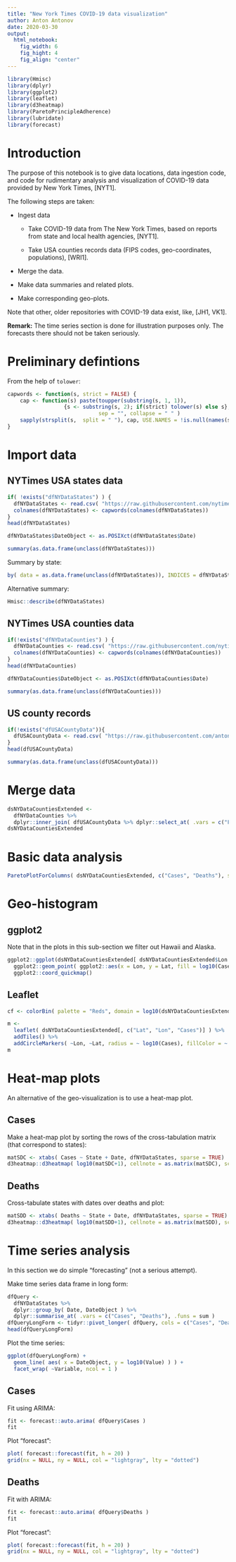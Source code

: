 ```yaml
---
title: "New York Times COVID-19 data visualization"
author: Anton Antonov
date: 2020-03-30
output: 
  html_notebook:
    fig_width: 6
    fig_hight: 4
    fig_align: "center"
---
```


```r
library(Hmisc)
library(dplyr)
library(ggplot2)
library(leaflet)
library(d3heatmap)
library(ParetoPrincipleAdherence)
library(lubridate)
library(forecast)
```

# Introduction

The purpose of this notebook is to give data locations, data ingestion code, and code for rudimentary analysis and visualization of COVID-19 data provided by New York Times, [NYT1]. 

The following steps are taken:

- Ingest data

  - Take COVID-19 data from The New York Times, based on reports from state and local health agencies, [NYT1].

  - Take USA counties records data (FIPS codes, geo-coordinates, populations), [WRI1].

- Merge the data.

- Make data summaries and related plots.

- Make corresponding geo-plots.

Note that other, older repositories with COVID-19 data exist, like, [JH1, VK1].

**Remark:** The time series section is done for illustration purposes only. The forecasts there should not be taken seriously.

# Preliminary defintions

From the help of `tolower`:

```r
capwords <- function(s, strict = FALSE) {
    cap <- function(s) paste(toupper(substring(s, 1, 1)),
                  {s <- substring(s, 2); if(strict) tolower(s) else s},
                             sep = "", collapse = " " )
    sapply(strsplit(s,  split = " "), cap, USE.NAMES = !is.null(names(s)))
}
```

# Import data

## NYTimes USA states data

```r
if( !exists("dfNYDataStates") ) {
  dfNYDataStates <- read.csv( "https://raw.githubusercontent.com/nytimes/covid-19-data/master/us-states.csv", stringsAsFactors = FALSE )
  colnames(dfNYDataStates) <- capwords(colnames(dfNYDataStates))
}
head(dfNYDataStates)
```

```r
dfNYDataStates$DateObject <- as.POSIXct(dfNYDataStates$Date)
```

```r
summary(as.data.frame(unclass(dfNYDataStates)))
```

Summary by state:

```r
by( data = as.data.frame(unclass(dfNYDataStates)), INDICES = dfNYDataStates$State, FUN = summary )
```

Alternative summary:

```r
Hmisc::describe(dfNYDataStates)
```


## NYTimes USA counties data

```r
if(!exists("dfNYDataCounties") ) {
  dfNYDataCounties <- read.csv( "https://raw.githubusercontent.com/nytimes/covid-19-data/master/us-counties.csv", stringsAsFactors = FALSE )
  colnames(dfNYDataCounties) <- capwords(colnames(dfNYDataCounties))
}
head(dfNYDataCounties)
```

```r
dfNYDataCounties$DateObject <- as.POSIXct(dfNYDataCounties$Date)
```

```r
summary(as.data.frame(unclass(dfNYDataCounties)))
```

## US county records

```r
if(!exists("dfUSACountyData")){
  dfUSACountyData <- read.csv( "https://raw.githubusercontent.com/antononcube/SystemModeling/master/Data/dfUSACountyRecords.csv", stringsAsFactors = FALSE )
}
head(dfUSACountyData)
```

```r
summary(as.data.frame(unclass(dfUSACountyData)))
```

# Merge data

```r
dsNYDataCountiesExtended <- 
  dfNYDataCounties %>% 
  dplyr::inner_join( dfUSACountyData %>% dplyr::select_at( .vars = c("FIPS", "Lat", "Lon", "Population") ), by = c( "Fips" = "FIPS" ) )
dsNYDataCountiesExtended
```


# Basic data analysis

```r
ParetoPlotForColumns( dsNYDataCountiesExtended, c("Cases", "Deaths"), scales = "free" )
```

# Geo-histogram

## ggplot2

Note that in the plots in this sub-section we filter out Hawaii and Alaska.

```r
ggplot2::ggplot(dsNYDataCountiesExtended[ dsNYDataCountiesExtended$Lon > -130, c("Lat", "Lon", "Cases")]) +
  ggplot2::geom_point( ggplot2::aes(x = Lon, y = Lat, fill = log10(Cases)), alpha = 0.01, size = 0.5, color = "blue" ) + 
  ggplot2::coord_quickmap()
```

## Leaflet

```r
cf <- colorBin( palette = "Reds", domain = log10(dsNYDataCountiesExtended$Cases), bins = 10 )
```

```r
m <- 
  leaflet( dsNYDataCountiesExtended[, c("Lat", "Lon", "Cases")] ) %>%
  addTiles() %>% 
  addCircleMarkers( ~Lon, ~Lat, radius = ~ log10(Cases), fillColor = ~ cf(log10(Cases)), color = ~ cf(log10(Cases)), fillOpacity = 0.8, stroke = FALSE, popup = ~Cases )
m
```


# Heat-map plots

An alternative of the geo-visualization is to use a heat-map plot.


## Cases

Make a heat-map plot by sorting the rows of the cross-tabulation matrix (that correspond to states):

```r
matSDC <- xtabs( Cases ~ State + Date, dfNYDataStates, sparse = TRUE)
d3heatmap::d3heatmap( log10(matSDC+1), cellnote = as.matrix(matSDC), scale = "none", dendrogram = "row", colors = "Blues") #, theme = "dark")
```


## Deaths

Cross-tabulate states with dates over deaths and plot:


```r
matSDD <- xtabs( Deaths ~ State + Date, dfNYDataStates, sparse = TRUE)
d3heatmap::d3heatmap( log10(matSDD+1), cellnote = as.matrix(matSDD), scale = "none", dendrogram = "row", colors = "Blues") #, theme = "dark")
```

# Time series analysis

In this section we do simple "forecasting" (not a serious attempt).

Make time series data frame in long form:

```r
dfQuery <- 
  dfNYDataStates %>% 
  dplyr::group_by( Date, DateObject ) %>% 
  dplyr::summarise_at( .vars = c("Cases", "Deaths"), .funs = sum )
dfQueryLongForm <- tidyr::pivot_longer( dfQuery, cols = c("Cases", "Deaths"), names_to = "Variable", values_to = "Value")
head(dfQueryLongForm)
```

Plot the time series:

```r
ggplot(dfQueryLongForm) +
  geom_line( aes( x = DateObject, y = log10(Value) ) ) +
  facet_wrap( ~Variable, ncol = 1 )
```

## Cases

Fit using ARIMA:

```r
fit <- forecast::auto.arima( dfQuery$Cases )
fit
```

Plot "forecast":

```r
plot( forecast::forecast(fit, h = 20) )
grid(nx = NULL, ny = NULL, col = "lightgray", lty = "dotted")
```

## Deaths

Fit with ARIMA:

```r
fit <- forecast::auto.arima( dfQuery$Deaths )
fit
```

Plot "forecast":

```r
plot( forecast::forecast(fit, h = 20) )
grid(nx = NULL, ny = NULL, col = "lightgray", lty = "dotted")
```